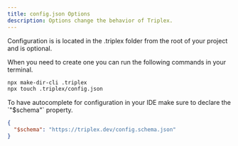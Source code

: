 ```yaml
---
title: config.json Options
description: Options change the behavior of Triplex.
---
```


Configuration is is located in the .triplex folder from the root of your project and is optional.

When you need to create one you can run the following commands in your terminal.

```bash filename="Terminal"
npx make-dir-cli .triplex
npx touch .triplex/config.json
```

<KnowledgeCallout>
To have autocomplete for configuration in your IDE make sure to declare the `"$schema"` property.

```json filename=".triplex/config.json"
{
  "$schema": "https://triplex.dev/config.schema.json"
}
```

</KnowledgeCallout>
